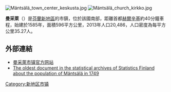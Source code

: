 [[File:Mäntsälä_town_center_keskusta.jpg|thumb]]
[[File:Mäntsälä_church_kirkko.jpg|thumb]]

'''曼采萊'''（{{lang-fi|Mäntsälä}}）是[[芬蘭|芬蘭]][[新地區|新地區]]的市鎮，位於該國南部，距離首都[[赫爾辛基|赫爾辛基]]約40分鐘車程，始建於1585年，面積596平方公里，2013年人口20,486，人口密度為每平方公里35.27人。

==外部連結==
{{commons category|Mäntsälä}}
*[http://www.mantsala.fi/ 曼采萊市镇官方网站] {{Wayback|url=http://www.mantsala.fi/ |date=20210121230350 }} {{fi}}
*[http://www.stat.fi/tup/tilastoarkisto/kuvatiedosto_03.html The oldest document in the statistical archives of Statistics Finland about the population of Mäntsälä in 1749] {{Wayback|url=http://www.stat.fi/tup/tilastoarkisto/kuvatiedosto_03.html |date=20160303185133 }}

{{新地区}}
{{Finland-geo-stub}}

[[Category:新地区市镇|Category:新地区市镇]]